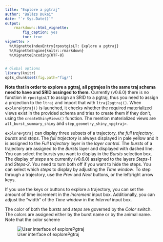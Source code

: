 ```yaml
---
title: "Explore a pgtraj"
author: "Balázs Dukai"
date: "`r Sys.Date()`"
output: 
    rmarkdown::html_vignette:
        fig_caption: yes
        toc: true
vignette: >
  %\VignetteIndexEntry{rpostgisLT: Explore a pgtraj}
  %\VignetteEngine{knitr::rmarkdown}
  %\VignetteEncoding{UTF-8}
---
```


```r
# Global options
library(knitr)
opts_chunk$set(fig.path="fig/")
```

**Note that in order to explore a pgtraj, all pgtrajes in the same traj schema need to have and SRID assinged to them.** Currently (v0.6.0) there is no function in `rpostgisLT` to assign an SRID to a pgtraj, thus you need to assign a projection to the `ltraj` and import that with `ltraj2pgtraj()`. When `explorePgtraj()` is launched, it checks whether the required materialized views exist in the provided schema and tries to create them if they don't, using the `createShinyViews()` function. The mention materialized views are `all_burst_summary_shiny` and `step_geometry_shiny_<pgtraj>`.

`explorePgtraj` can display three subsets of a trajectory, *the full trajectory*, *bursts* and *steps*. The *full trajectory* is always displayed in pale yellow and it is assigned to the *Full trajectory* layer in the *layer control*. The *bursts* of a trajectory are assigned to the *Bursts* layer and displayed with dashed line. You can select the bursts you want to display in the *Bursts* selection box. The display of *steps* are currently (v0.6.0) assigned to the layers *Steps-1* and *Steps-2*. You need to turn both off if you want to hide the steps. You can select which *steps* to display by adjusting the *Time window*. To step through a trajectory, use the *Prev* and *Next* buttons, or the left/right arrow keys. 

If you use the keys or buttons to explore a trajectory, you can set the amount of time increment in the *Increment* input box. Additionally, you can adjust the "width" of the *Time window* in the *Interval* input box.

The color of both the *bursts* and *steps* are governed by the *Color* switch. The colors are assigned either by the burst name or by the animal name. Note that the color scheme 

![User interface of explorePgtraj](fig/explorePgtraj_ui.png)
